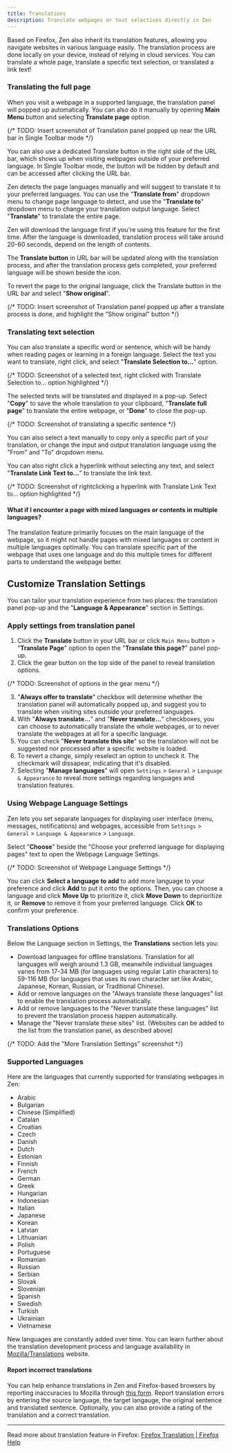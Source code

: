 ```yaml
---
title: Translations
description: Translate webpages or text selections directly in Zen
---
```


Based on Firefox, Zen also inherit its translation features, allowing you navigate websites in various language easily. The translation process are done locally on your device, instead of relying in cloud services. You can translate a whole page, translate a specific text selection, or translated a link text!

### Translating the full page

When you visit a webpage in a supported language, the translation panel will popped up automatically. You can also do it manually by opening **Main Menu** button and selecting **Translate page** option.

{/* TODO: Insert screenshot of Translation panel popped up near the URL bar in Single Toolbar mode */}

<Callout type="info" title="Translate Button">
You can also use a dedicated Translate button in the right side of the URL bar, which shows up when visiting webpages outside of your preferred language. In Single Toolbar mode, the button will be hidden by default and can be accessed after clicking the URL bar.
</Callout>

Zen detects the page languages manually and will suggest to translate it to your preferred languages. You can use the "**Translate from**" dropdown menu to change page language to detect, and use the "**Translate to**" dropdown menu to change your translation output language. Select "**Translate**" to translate the entire page.

<Callout>
Zen will download the language first if you're using this feature for the first time. After the language is downloaded, translation process will take around 20-60 seconds, depend on the length of contents.
</Callout>

The **Translate button** in URL bar will be updated along with the translation process, and after the translation process gets completed, your preferred language will be shown beside the icon. 

To revert the page to the original language, click the Translate button in the URL bar and select "**Show original**".

{/* TODO: Insert screenshot of Translation panel popped up after a translate process is done, and highlight the "Show original" button */}

### Translating text selection

You can also translate a specific word or sentence, which will be handy when reading pages or learning in a foreign language. Select the text you want to translate, right click, and select "**Translate Selection to...**" option.

{/* TODO: Screenshot of a selected text, right clicked with Translate Selection to... option highlighted */}

The selected texts will be translated and displayed in a pop-up. Select "**Copy**" to save the whole translation to your clipboard, "**Translate full page**" to translate the entire webpage, or "**Done**" to close the pop-up. 

{/* TODO: Screenshot of translating a specific sentence */}

You can also select a text manually to copy only a specific part of your translation, or change the input and output translation language using the "From" and "To" dropdown menu.

You can also right click a hyperlink without selecting any text, and select "**Translate Link Text to...**" to translate the link text.

{/* TODO: Screenshot of rightclicking a hyperlink with Translate Link Text to... option highlighted */}

#### What if I encounter a page with mixed languages or contents in multiple languages?

The translation feature primarily focuses on the main language of the webpage, so it might not handle pages with mixed languages or content in multiple languages optimally. You can translate specific part of the webpage that uses one language and do this multiple times for different parts to understand the webpage better.

## Customize Translation Settings

You can tailor your translation experience from two places: the translation panel pop-up and the "**Language & Appearance**" section in Settings.

### Apply settings from translation panel

1. Click the **Translate** button in your URL bar or click `Main Menu` button >  "**Translate Page**" option to open the "**Translate this page?**" panel pop-up.
2. Click the gear button on the top side of the panel to reveal translation options.

{/* TODO: Screenshot of options in the gear menu */}

3. "**Always offer to translate**" checkbox will determine whether the translation panel will automatically popped up, and suggest you to translate when visiting sites outside your preferred languages.
4. With "**Always translate...**" and "**Never translate...**" checkboxes, you can choose to automatically translate the whole webpages, or to never translate the webpages at all for a specific language.
5. You can check "**Never translate this site**" so the translation will not be suggested nor processed after a specific website is loaded.
6. To revert a change, simply reselect an option to uncheck it. The checkmark will dissapear, indicating that it's disabled.
6. Selecting "**Manage languages**" will open `Settings` > `General` > `Language & Appearance` to reveal more settings regarding languages and translation features.

### Using Webpage Language Settings

Zen lets you set separate languages for displaying user interface (menu, messages, notifications) and webpages, accessible from `Settings` > `General` > `Language & Appearance` > `Language`. 

Select "**Choose**" beside the "Choose your preferred language for displaying pages" text to open the Webpage Language Settings.

{/* TODO: Screenshot of Webpage Language Settings */}

You can click **Select a language to add** to add more language to your preference and click **Add** to put it onto the options. Then, you can choose a language and click **Move Up** to prioritize it, click **Move Down** to deprioritize it, or **Remove** to remove it from your preferred language. Click **OK** to confirm your preference.

### Translations Options

Below the Language section in Settings, the **Translations** section lets you: 
- Download languages for offline translations. Translation for all languages will weigh around 1.3 GB, meanwhile individual languages varies from 17-34 MB (for languages using regular Latin characters) to 59-116 MB (for languages that uses its own character set like Arabic, Japanese, Korean, Russian, or Traditional Chinese).
- Add or remove languages on the "Always translate these languages" list to enable the translation process automatically.
- Add or remove languages to the "Never translate these languages" list to prevent the translation process happen automatically.
- Manage the "Never translate these sites" list. (Websites can be added to the list from the translation panel, as described above)

{/* TODO: Add the "More Translation Settings" screenshot */}

### Supported Languages

Here are the languages that currently supported for translating webpages in Zen:
- Arabic
- Bulgarian
- Chinese (Simplified)
- Catalan
- Croatian
- Czech
- Danish
- Dutch
- Estonian
- Finnish
- French
- German
- Greek
- Hungarian
- Indonesian
- Italian
- Japanese
- Korean
- Latvian
- Lithuanian
- Polish
- Portuguese
- Romanian
- Russian
- Serbian
- Slovak
- Slovenian
- Spanish
- Swedish
- Turkish
- Ukrainian
- Vietnamese

New languages are constantly added over time. You can learn further about the translation development process and language availability in [Mozilla/Translations](https://mozilla.github.io/translations/) website.

#### Report incorrect translations

You can help enhance translations in Zen and Firefox-based browsers by reporting inaccuracies to Mozilla through [this form](https://docs.google.com/forms/d/e/1FAIpQLSdoRWnsHX6vVnGIRyLi4Kl-p0GrmeVIioqWsTz3aVTRfLScng/viewform). Report translation errors by entering the source language, the target langauge, the original sentence and translated sentence. Optionally, you can also provide a rating of the translation and a correct translation.

---

Read more about translation feature in Firefox: [Firefox Translation | Firefox Help](https://support.mozilla.org/en-US/kb/website-translation)
